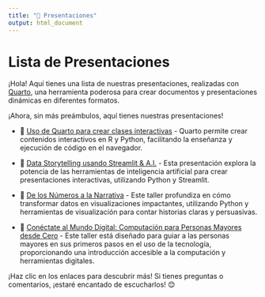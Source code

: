 ```yaml
---
title: "🎉 Presentaciones"
output: html_document
---
```


# Lista de Presentaciones

¡Hola! Aquí tienes una lista de nuestras presentaciones, realizadas con [Quarto](https://quarto.org/), una herramienta poderosa para crear documentos y presentaciones dinámicas en diferentes formatos.


¡Ahora, sin más preámbulos, aquí tienes nuestras presentaciones!

- 🎤 [Uso de Quarto para crear clases interactivas](latinr_2024/presentacion.html) - Quarto permite crear contenidos interactivos en R y Python, facilitando la enseñanza y ejecución de código en el navegador.

- 🎤 [Data Storytelling usando Streamlit & A.I.](visualization_2024/presentacion.html) - Esta presentación explora la potencia de las herramientas de inteligencia artificial para crear presentaciones interactivas, utilizando Python y Streamlit.

- 🎤 [De los Números a la Narrativa](narrativas_2024/presentacion.html) - Este taller profundiza en cómo transformar datos en visualizaciones impactantes, utilizando Python y herramientas de visualización para contar historias claras y persuasivas.

- 🎤 [Conéctate al Mundo Digital: Computación para Personas Mayores desde Cero](computadores_2024/presentacion.html) - Este taller está diseñado para guiar a las personas mayores en sus primeros pasos en el uso de la tecnología, proporcionando una introducción accesible a la computación y herramientas digitales.

¡Haz clic en los enlaces para descubrir más! Si tienes preguntas o comentarios, ¡estaré encantado de escucharlos! 😊

